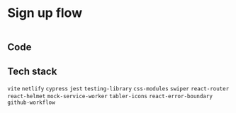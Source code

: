 
<Helmet>
  <title>Splitify | Projects</title>
</Helmet>

<Container>

# Sign up flow

<a href="https://signup-flow.netlify.app/" target="_blank">
  <img src='/assets/splitify.png' alt=''/>
</a>

## Code

<GithubLink link="https://github.com/alizehkhan/splitify" />

## Tech stack

`vite` `netlify` `cypress` `jest` `testing-library` `css-modules` `swiper` `react-router` `react-helmet` `mock-service-worker` `tabler-icons` `react-error-boundary` `github-workflow`

</Container>
